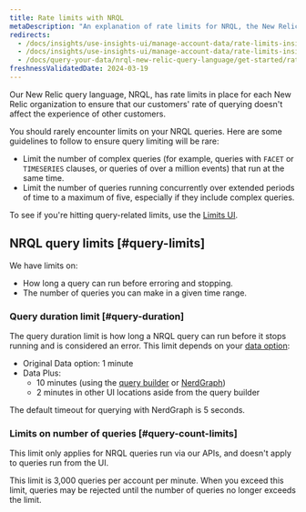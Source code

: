 ```yaml
---
title: Rate limits with NRQL
metaDescription: "An explanation of rate limits for NRQL, the New Relic query language"
redirects:
  - /docs/insights/use-insights-ui/manage-account-data/rate-limits-insights-requests
  - /docs/insights/use-insights-ui/manage-account-data/rate-limits-insights
  - /docs/query-your-data/nrql-new-relic-query-language/get-started/rate-limits-nrql-queries
freshnessValidatedDate: 2024-03-19
---
```


Our New Relic query language, NRQL, has rate limits in place for each New Relic organization to ensure that our customers' rate of querying doesn't affect the experience of other customers.

You should rarely encounter limits on your NRQL queries. Here are some guidelines to follow to ensure query limiting will be rare:

* Limit the number of complex queries (for example, queries with `FACET` or `TIMESERIES` clauses, or queries of over a million events) that run at the same time.
* Limit the number of queries running concurrently over extended periods of time to a maximum of five, especially if they include complex queries.

To see if you're hitting query-related limits, use the [Limits UI](/docs/data-apis/manage-data/view-system-limits/).

## NRQL query limits [#query-limits]

We have limits on:

* How long a query can run before erroring and stopping.
* The number of queries you can make in a given time range.

### Query duration limit [#query-duration]

The query duration limit is how long a NRQL query can run before it stops running and is considered an error. This limit depends on your [data option](/docs/accounts/accounts-billing/new-relic-one-pricing-billing/data-ingest-billing#data-prices):

* Original Data option: 1 minute
* Data Plus:
  * 10 minutes (using the [query builder](/docs/query-your-data/explore-query-data/query-builder/introduction-query-builder) or [NerdGraph](/docs/apis/nerdgraph/examples/async-queries-nrql-tutorial))
  * 2 minutes in other UI locations aside from the query builder

The default timeout for querying with NerdGraph is 5 seconds.

### Limits on number of queries [#query-count-limits]

This limit only applies for NRQL queries run via our APIs, and doesn't apply to queries run from the UI.

This limit is 3,000 queries per account per minute. When you exceed this limit, queries may be rejected until the number of queries no longer exceeds the limit.
